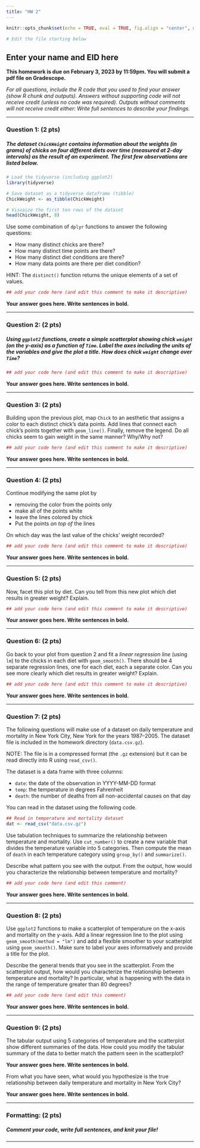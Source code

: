 ```yaml
---
title: "HW 2"
---
```


```r
knitr::opts_chunk$set(echo = TRUE, eval = TRUE, fig.align = "center", warning = FALSE, message = FALSE, R.options=list(max.print=100))

# Edit the file starting below
```

## Enter your name and EID here

**This homework is due on February 3, 2023 by 11:59pm. You will submit a pdf file on Gradescope.**

*For all questions, include the R code that you used to find your answer (show R chunk and outputs). Answers without supporting code will not receive credit (unless no code was required). Outputs without comments will not receive credit either: Write full sentences to describe your findings.*

------------------------------------------------------------------------

### Question 1: (2 pts)

##### The dataset `ChickWeight` contains information about the weights (in grams) of chicks on four different diets over time (measured at 2-day intervals) as the result of an experiment. The first few observations are listed below.

```r
# Load the tidyverse (including ggplot2)
library(tidyverse)

# Save dataset as a tidyverse dataframe (tibble)
ChickWeight <- as_tibble(ChickWeight)

# Visuaize the first ten rows of the dataset
head(ChickWeight, 8)
```

Use some combination of `dplyr` functions to answer the following questions: 

- How many distinct chicks are there?  
- How many distinct time points are there?  
- How many distinct diet conditions are there?  
- How many data points are there per diet condition? 

HINT: The `distinct()` function returns the unique elements of a set of values.


```r
## add your code here (and edit this comment to make it descriptive)
```

**Your answer goes here. Write sentences in bold.**

------------------------------------------------------------------------

### Question 2: (2 pts)

##### Using `ggplot2` functions, create a simple scatterplot showing chick `weight` (on the y-axis) as a function of `Time`. Label the axes including the units of the variables and give the plot a title. How does chick `weight` change over `Time`?

```r
## add your code here (and edit this comment to make it descriptive)

```

**Your answer goes here. Write sentences in bold.**

------------------------------------------------------------------------

### Question 3: (2 pts)

Building upon the previous plot, map `Chick` to an aesthetic that assigns a color to each distinct chick’s data points. Add lines that connect each chick’s points together with `geom_line()`. Finally, remove the legend. Do all chicks seem to gain weight in the same manner? Why/Why not?


```r
## add your code here (and edit this comment to make it descriptive)

```

**Your answer goes here. Write sentences in bold.**

------------------------------------------------------------------------

### Question 4: (2 pts)

Continue modifying the same plot by 

* removing the color from the points only
* make all of the points white 
* leave the lines colored by chick
* Put the points *on top of* the lines 

On which day was the last value of the chicks' weight recorded?

```r
## add your code here (and edit this comment to make it descriptive)

```

**Your answer goes here. Write sentences in bold.**

------------------------------------------------------------------------

### Question 5: (2 pts)

Now, facet this plot by diet. Can you tell from this new plot which diet results in greater weight? Explain.

```r
## add your code here (and edit this comment to make it descriptive)

```

**Your answer goes here. Write sentences in bold.**

------------------------------------------------------------------------

### Question 6: (2 pts)

Go back to your plot from question 2 and fit a *linear regression line* (using `lm`) to the chicks in each diet with `geom_smooth()`. There should be 4 separate regression lines, one for each diet, each a separate color. Can you see more clearly which diet results in greater weight? Explain.

```r
## add your code here (and edit this comment to make it descriptive)

```

**Your answer goes here. Write sentences in bold.**

------------------------------------------------------------------------

### Question 7: (2 pts)

The following questions will make use of a dataset on daily temperature and mortality in New York City, New York for the years 1987--2005. The dataset file is included in the homework directory (`data.csv.gz`). 

NOTE: The file is in a compressed format (the `.gz` extension) but it can be read directly into R using `read_csv()`.

The dataset is a data frame with three columns:

* `date`: the date of the observation in YYYY-MM-DD format
* `temp`: the temperature in degrees Fahrenheit
* `death`: the number of deaths from all non-accidental causes on that day

You can read in the dataset using the following code.

```r
## Read in temperature and mortality dataset 
dat <- read_csv("data.csv.gz")
```

Use tabulation techniques to summarize the relationship between temperature and mortality. Use `cut_number()` to create a new variable that divides the temperature variable into 5 categories. Then compute the mean of `death` in each temperature category using `group_by()` and `summarize()`. 

Describe what pattern you see with the output. From the output, how would you characterize the relationship between temperature and mortality?

```r
## add your code here (and edit this comment)

```

**Your answer goes here. Write sentences in bold.**

------------------------------------------------------------------------

### Question 8: (2 pts)

Use `ggplot2` functions to make a scatterplot of temperature on the x-axis and mortality on the y-axis. Add a linear regression line to the plot using `geom_smooth(method = "lm")` and add a flexible smoother to your scatterplot using `geom_smooth()`. Make sure to label your axes informatively and provide a title for the plot. 

Describe the general trends that you see in the scatterplot. From the scatterplot output, how would you characterize the relationship between temperature and mortality? In particular, what is happening with the data in the range of temperature greater than 80 degrees? 

```r
## add your code here (and edit this comment)

```

**Your answer goes here. Write sentences in bold.**

------------------------------------------------------------------------

### Question 9: (2 pts)

The tabular output using 5 categories of temperature and the scatterplot show different summaries of the data. How could you modify the tabular summary of the data to better match the pattern seen in the scatterplot?

**Your answer goes here. Write sentences in bold.**


From what you have seen, what would you hypothesize is the true relationship between daily temperature and mortality in New York City?

**Your answer goes here. Write sentences in bold.**

------------------------------------------------------------------------

### Formatting: (2 pts)

##### Comment your code, write full sentences, and knit your file!

------------------------------------------------------------------------
